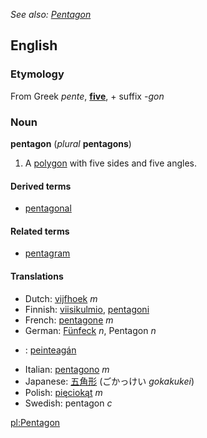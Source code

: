 ''See also: [[Pentagon]]''
==English==
===Etymology===
From Greek ''pente'', '''[[five]]''', + suffix ''-gon''
===Noun===

'''pentagon''' (''plural'' '''pentagons''')
#{{geometry}} A [[polygon]] with five sides and five angles.

====Derived terms====
*[[pentagonal]]

====Related terms====
*[[pentagram]]

====Translations====
*Dutch: [[vijfhoek]] ''m''
*Finnish: [[viisikulmio]], [[pentagoni]]
*French: [[pentagone]] ''m''
*German: [[Fünfeck]] ''n'', Pentagon ''n''
*{{ga}}: [[peinteagán]]
*Italian: [[pentagono]] ''m''
*Japanese: [[五角形]] (ごかっけい ''gokakukei'')
*Polish: [[pięciokąt]] ''m''
*Swedish: pentagon ''c''

[[pl:Pentagon]]